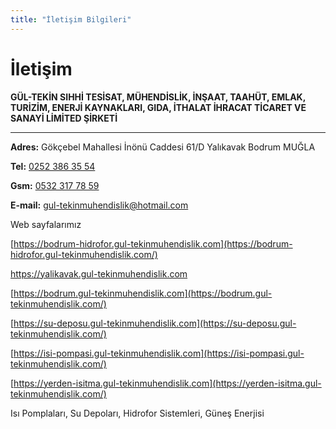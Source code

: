 ```yaml
---
title: "İletişim Bilgileri"
---
```


# İletişim

**GÜL-TEKİN SIHHİ TESİSAT, MÜHENDİSLİK, İNŞAAT, TAAHÜT, EMLAK, TURİZİM, ENERJİ KAYNAKLARI, GIDA, İTHALAT İHRACAT TİCARET VE SANAYİ LİMİTED ŞİRKETİ**

---

**Adres:**
Gökçebel Mahallesi İnönü Caddesi 61/D
Yalıkavak Bodrum MUĞLA

**Tel:** [0252 386 35 54](tel:+902523863554)

**Gsm:** [0532 317 78 59](tel:+905323177859)

**E-mail:** [gul-tekinmuhendislik@hotmail.com](mailto:gul-tekinmuhendislik@hotmail.com)

<Tip>
  Web sayfalarımız

  [https://bodrum-hidrofor.gul-tekinmuhendislik.com](https://bodrum-hidrofor.gul-tekinmuhendislik.com/)

  https://yalikavak.gul-tekinmuhendislik.com

  [https://bodrum.gul-tekinmuhendislik.com](https://bodrum.gul-tekinmuhendislik.com/)

  [https://su-deposu.gul-tekinmuhendislik.com](https://su-deposu.gul-tekinmuhendislik.com/)

  [https://isi-pompasi.gul-tekinmuhendislik.com](https://isi-pompasi.gul-tekinmuhendislik.com/)

  [https://yerden-isitma.gul-tekinmuhendislik.com](https://yerden-isitma.gul-tekinmuhendislik.com/)
</Tip>

<Info>
  Isı Pomplaları, Su Depoları, Hidrofor  Sistemleri, Güneş Enerjisi
</Info>